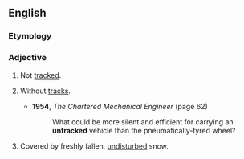 ==English==

===Etymology===
{{prefix|en|un|tracked}}

===Adjective===
{{en-adj}}

# Not [[tracked]].
# {{lb|en|of a vehicle}} Without [[track]]s.
#* '''1954''', ''The Chartered Mechanical Engineer'' (page 62)
#*: What could be more silent and efficient for carrying an '''untracked''' vehicle than the pneumatically-tyred wheel?
# {{lb|en|of a [[ski slope]]}} Covered by freshly fallen, [[undisturbed]] snow.